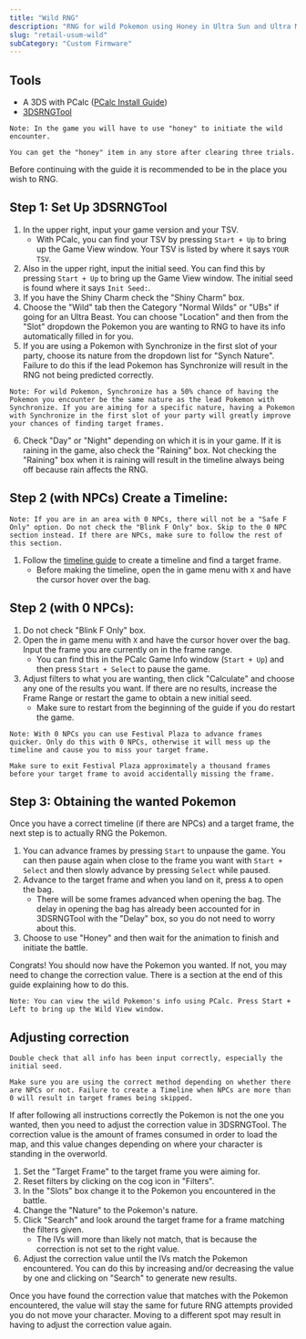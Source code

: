 ```yaml
---
title: "Wild RNG"
description: "RNG for wild Pokemon using Honey in Ultra Sun and Ultra Moon"
slug: "retail-usum-wild"
subCategory: "Custom Firmware"
---
```


## Tools

- A 3DS with PCalc ([PCalc Install Guide](https://www.pokemonrng.com/misc-3ds-installing-pcalc))
- [3DSRNGTool](https://github.com/wwwwwwzx/3DSRNGTool/releases)

```
Note: In the game you will have to use "honey" to initiate the wild encounter.

You can get the "honey" item in any store after clearing three trials.
```

Before continuing with the guide it is recommended to be in the place you wish to RNG.

## Step 1: Set Up 3DSRNGTool

1. In the upper right, input your game version and your TSV.
   - With PCalc, you can find your TSV by pressing `Start + Up` to bring up the Game View window. Your TSV is listed by where it says `YOUR TSV`.
2. Also in the upper right, input the initial seed. You can find this by pressing `Start + Up` to bring up the Game View window. The initial seed is found where it says `Init Seed:`.
3. If you have the Shiny Charm check the "Shiny Charm" box.
4. Choose the "Wild" tab then the Category "Normal Wilds" or "UBs" if going for an Ultra Beast. You can choose "Location" and then from the "Slot" dropdown the Pokemon you are wanting to RNG to have its info automatically filled in for you.
5. If you are using a Pokemon with Synchronize in the first slot of your party, choose its nature from the dropdown list for "Synch Nature". Failure to do this if the lead Pokemon has Synchronize will result in the RNG not being predicted correctly.

```
Note: For wild Pokemon, Synchronize has a 50% chance of having the Pokemon you encounter be the same nature as the lead Pokemon with Synchronize. If you are aiming for a specific nature, having a Pokemon with Synchronize in the first slot of your party will greatly improve your chances of finding target frames.
```

6. Check "Day" or "Night" depending on which it is in your game. If it is raining in the game, also check the "Raining" box. Not checking the "Raining" box when it is raining will result in the timeline always being off because rain affects the RNG.

## Step 2 (with NPCs) Create a Timeline:

```
Note: If you are in an area with 0 NPCs, there will not be a "Safe F Only" option. Do not check the "Blink F Only" box. Skip to the 0 NPC section instead. If there are NPCs, make sure to follow the rest of this section.
```

1. Follow the [timeline guide](https://www.pokemonrng.com/retail-usum-timeline) to create a timeline and find a target frame.
   - Before making the timeline, open the in game menu with `X` and have the cursor hover over the bag.

## Step 2 (with 0 NPCs):

1. Do not check "Blink F Only" box.
2. Open the in game menu with `X` and have the cursor hover over the bag. Input the frame you are currently on in the frame range.
   - You can find this in the PCalc Game Info window (`Start + Up`) and then press `Start + Select` to pause the game.
3. Adjust filters to what you are wanting, then click "Calculate" and choose any one of the results you want. If there are no results, increase the Frame Range or restart the game to obtain a new initial seed.
   - Make sure to restart from the beginning of the guide if you do restart the game.

```
Note: With 0 NPCs you can use Festival Plaza to advance frames quicker. Only do this with 0 NPCs, otherwise it will mess up the timeline and cause you to miss your target frame.

Make sure to exit Festival Plaza approximately a thousand frames before your target frame to avoid accidentally missing the frame.
```

## Step 3: Obtaining the wanted Pokemon

Once you have a correct timeline (if there are NPCs) and a target frame, the next step is to actually RNG the Pokemon.

1. You can advance frames by pressing `Start` to unpause the game. You can then pause again when close to the frame you want with `Start + Select` and then slowly advance by pressing `Select` while paused.
2. Advance to the target frame and when you land on it, press `A` to open the bag.
   - There will be some frames advanced when opening the bag. The delay in opening the bag has already been accounted for in 3DSRNGTool with the "Delay" box, so you do not need to worry about this.
3. Choose to use "Honey" and then wait for the animation to finish and initiate the battle.

Congrats! You should now have the Pokemon you wanted. If not, you may need to change the correction value. There is a section at the end of this guide explaining how to do this.

```
Note: You can view the wild Pokemon's info using PCalc. Press Start + Left to bring up the Wild View window.
```

## Adjusting correction

```
Double check that all info has been input correctly, especially the initial seed.

Make sure you are using the correct method depending on whether there are NPCs or not. Failure to create a Timeline when NPCs are more than 0 will result in target frames being skipped.
```

If after following all instructions correctly the Pokemon is not the one you wanted, then you need to adjust the correction value in 3DSRNGTool. The correction value is the amount of frames consumed in order to load the map, and this value changes depending on where your character is standing in the overworld.

1. Set the "Target Frame" to the target frame you were aiming for.
2. Reset filters by clicking on the cog icon in "Filters".
3. In the "Slots" box change it to the Pokemon you encountered in the battle.
4. Change the "Nature" to the Pokemon's nature.
5. Click "Search" and look around the target frame for a frame matching the filters given.
   - The IVs will more than likely not match, that is because the correction is not set to the right value.
6. Adjust the correction value until the IVs match the Pokemon encountered. You can do this by increasing and/or decreasing the value by one and clicking on "Search" to generate new results.

Once you have found the correction value that matches with the Pokemon encountered, the value will stay the same for future RNG attempts provided you do not move your character. Moving to a different spot may result in having to adjust the correction value again.
